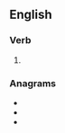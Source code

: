 ==English==

===Verb===
{{head|en|verb form}}

# {{en-past of|tar}}

===Anagrams===
* {{l|en|darter}}
* {{l|en|retard}}
* {{l|en|trader}}